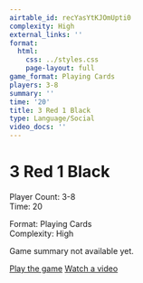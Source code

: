 ```yaml
---
airtable_id: recYasYtKJOmUpti0
complexity: High
external_links: ''
format:
  html:
    css: ../styles.css
    page-layout: full
game_format: Playing Cards
players: 3-8
summary: ''
time: '20'
title: 3 Red 1 Black
type: Language/Social
video_docs: ''
---
```


# 3 Red 1 Black

:::{.game-info-box}
:::{.game-stats}
:::{.left-stats}
Player Count: 3-8  
Time: 20
:::
:::{.right-stats}
Format: Playing Cards  
Complexity: High
:::
:::
:::

Game summary not available yet.

:::{.game-actions}
<a href="#" class="btn btn-play"><i class="fa fa-gamepad"></i> Play the game</a>
<a href="#" class="btn btn-watch"><i class="fa fa-video"></i> Watch a video</a>
:::